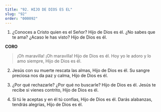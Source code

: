 ```yaml
---
title: "92. HIJO DE DIOS ES EL"
slug: "92"
order: "000092"
---
```

1.  ¿Conoces a Cristo quien es el Señor? Hijo de Dios es él.
¿No sabes que te ama? ¿Acaso le has visto? Hijo de Dios es él.

**CORO**
>¡Oh maravilla! ¡Oh maravilla! Hijo de Dios es él. Hoy yo le adoro y lo amo siempre,
Hijo de Dios es él.

2.	Jesús con su muerte rescata las almas, Hijo de Dios es él.
Su sangre preciosa nos da paz y calma, Hijo de Dios es él.

3.	¿Por qué rechazarle? ¿Por qué no buscarle? Hijo de Dios es él.
Jesús te recibe si vienes contrito, Hijo de Dios es él.

4.	Si tú le aceptas y en él tú confias, Hijo de Dios es él.
Darás alabanzas, tendrás alegrías, Hijo de Dios es él.
